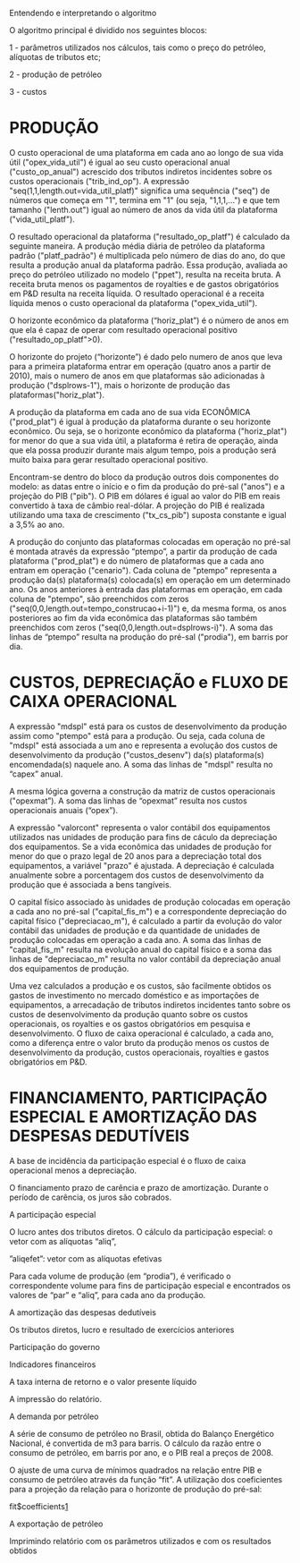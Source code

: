 Entendendo e interpretando o algoritmo

O algoritmo principal é dividido nos seguintes blocos:

1 - parâmetros utilizados nos cálculos, tais como o preço do petróleo, alíquotas de tributos etc;

2 - produção de petróleo

3 - custos 


= PRODUÇÃO =

O custo operacional de uma plataforma em cada ano ao longo de sua vida útil ("opex_vida_util") é igual ao seu custo operacional anual ("custo_op_anual") acrescido dos tributos indiretos incidentes sobre os custos operacionais ("trib_ind_op"). A expressão "seq(1,1,length.out=vida_util_platf)" significa uma sequência ("seq") de números que começa em "1", termina em "1" (ou seja, "1,1,1,...") e que tem tamanho ("lenth.out") igual ao número de anos da vida útil da plataforma ("vida_util_platf"). 

O resultado operacional da plataforma ("resultado_op_platf") é calculado da seguinte maneira. A produção média diária de petróleo da plataforma padrão ("platf_padrão") é multiplicada pelo número de dias do ano, do que resulta a produção anual da plataforma padrão. Essa produção, avaliada ao preço do petróleo utilizado no modelo ("ppet"), resulta na receita bruta. A receita bruta menos os pagamentos de royalties e de gastos obrigatórios em P&D resulta na receita líquida. O resultado operacional é a receita líquida menos o custo operacional da plataforma ("opex_vida_util"). 

O horizonte econômico da plataforma (“horiz_plat”) é o número de anos em que ela é capaz de operar com resultado operacional positivo ("resultado_op_platf">0).
  
O horizonte do projeto (“horizonte”) é dado pelo numero de anos que leva para a primeira plataforma entrar em operação (quatro anos a partir de 2010), mais o numero de anos em que plataformas são adicionadas à produção ("dsplrows-1"), mais o horizonte de produção das plataformas("horiz_plat").

A produção da plataforma em cada ano de sua vida ECONÔMICA ("prod_plat") é igual à produção da plataforma durante o seu horizonte econômico. Ou seja, se o horizonte econômico da plataforma ("horiz_plat") for menor do que a sua vida útil, a plataforma é retira de operação, ainda que ela possa produzir durante mais algum tempo, pois a produção será muito baixa para gerar resultado operacional positivo. 

Encontram-se dentro do bloco da produção outros dois componentes do modelo: as datas entre o início e o fim da produção do pré-sal ("anos") e a projeção do PIB ("pib"). O PIB em dólares é igual ao valor do PIB em reais convertido à taxa de câmbio real-dólar. A projeção do PIB é realizada utilizando uma taxa de crescimento ("tx_cs_pib") suposta constante e igual a 3,5% ao ano. 

A produção do conjunto das plataformas colocadas em operação no pré-sal é montada através da expressão “ptempo”, a partir da produção de cada plataforma ("prod_plat") e do número de plataformas que a cada ano entram em operação ("cenario"). Cada coluna de "ptempo" representa a produção da(s) plataforma(s) colocada(s) em operação em um determinado ano. Os anos anteriores à entrada das plataformas em operação, em cada coluna de "ptempo", são preenchidos com zeros ("seq(0,0,length.out=tempo_construcao+i-1)") e, da mesma forma, os anos posteriores ao fim da vida econômica das plataformas são também preenchidos com zeros ("seq(0,0,length.out=dsplrows-i)"). A soma das linhas de “ptempo” resulta na produção do pré-sal ("prodia"), em barris por dia. 

= CUSTOS, DEPRECIAÇÃO e FLUXO DE CAIXA OPERACIONAL = 

A expressão "mdspl" está para os custos de desenvolvimento da produção assim como "ptempo" está para a produção. Ou seja, cada coluna de "mdspl" está associada a um ano e representa a evolução dos custos de desenvolvimento da produção ("custos_desenv") da(s) plataforma(s) encomendada(s) naquele ano. A soma das linhas de "mdspl" resulta no “capex” anual. 

A mesma lógica governa a construção da matriz de custos operacionais ("opexmat”). A soma das linhas de “opexmat” resulta nos custos operacionais anuais (“opex”). 

A expressão "valorcont" representa o valor contábil dos equipamentos utilizados nas unidades de produção para fins de cáculo da depreciação dos equipamentos. Se a vida econômica das unidades de produção for menor do que o prazo legal de 20 anos para a depreciação total dos equipamentos, a variável "prazo" é ajustada. A depreciação é calculada anualmente sobre a porcentagem dos custos de desenvolvimento da produção que é associada a bens tangíveis. 

O capital físico associado às unidades de produção colocadas em operação a cada ano no pré-sal ("capital_fis_m") e a correspondente depreciação do capital físico ("depreciacao_m"), é calculado a partir da evolução do valor contábil das unidades de produção e da quantidade de unidades de produção colocadas em operação a cada ano. A soma das linhas de "capital_fis_m" resulta na evolução anual do capital físico e a soma das linhas de "depreciacao_m" resulta no valor contábil da depreciação anual dos equipamentos de produção. 

Uma vez calculados a produção e os custos, são facilmente obtidos os gastos de investimento no mercado doméstico e as importações de equipamentos, a arrecadação de tributos indiretos incidentes tanto sobre os custos de desenvolvimento da produção quanto sobre os custos operacionais, os royalties e os gastos obrigatórios em pesquisa e desenvolvimento. O fluxo de caixa operacional é calculado, a cada ano, como a diferença entre o valor bruto da produção menos os custos de desenvolvimento da produção, custos operacionais, royalties e gastos obrigatórios em P&D. 

= FINANCIAMENTO, PARTICIPAÇÃO ESPECIAL E AMORTIZAÇÃO DAS DESPESAS DEDUTÍVEIS = 





A base de incidência da participação especial é o fluxo de caixa operacional menos a depreciação. 

O financiamento
prazo de carência e prazo de amortização. Durante o período de carência, os juros são cobrados. 

A participação especial

O lucro antes dos tributos diretos. O cálculo da participação especial: o vetor com as alíquotas “aliq”,

”aliqefet”: vetor com as alíquotas efetivas

Para cada volume de produção (em “prodia”), é verificado o correspondente volume para fins de participação especial e encontrados os valores de “par” e “aliq”, para cada ano da produção. 

A amortização das despesas dedutíveis

Os tributos diretos, lucro e resultado de exercícios anteriores

Participação do governo 

Indicadores financeiros

A taxa interna de retorno e o valor presente líquido

A impressão do relatório. 

A demanda por petróleo

A série de consumo de petróleo no Brasil, obtida do Balanço Energético Nacional, é convertida de m3 para barris. O cálculo da razão entre o consumo de petróleo, em barris por ano, e o PIB real a preços de 2008. 

O ajuste de uma curva de mínimos quadrados na relação entre PIB e consumo de petróleo através da função “fit”. A utilização dos coeficientes para a projeção da relação para o horizonte de produção do pré-sal:

fit$coefficients[[1]]

A exportação de petróleo

Imprimindo relatório com os parâmetros utilizados e com os resultados obtidos